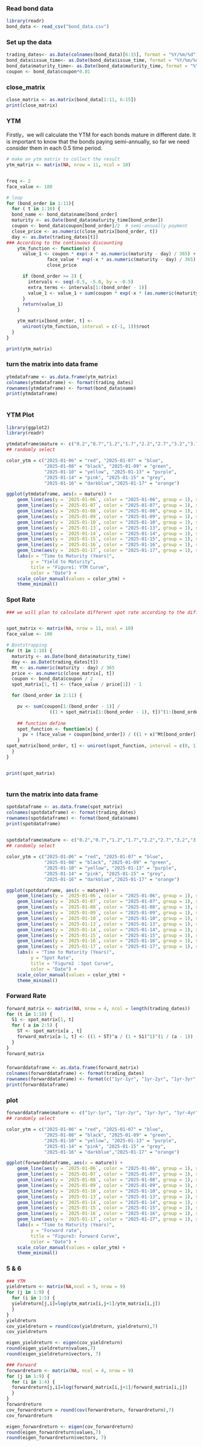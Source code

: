 ### Read bond data
```r
library(readr)
bond_data <- read_csv("bond_data.csv")
```
### Set up the data
```r
trading_dates<- as.Date(colnames(bond_data)[6:15], format = "%Y/%m/%d")
bond_data$issue_time<- as.Date(bond_data$issue_time, format = "%Y/%m/%d")
bond_data$maturity_time<- as.Date(bond_data$maturity_time, format = "%Y/%m/%d")
coupon <- bond_data$coupon*0.01
```
### close_matrix
```r
close_matrix <- as.matrix(bond_data[1:11, 6:15])
print(close_matrix)

```

### YTM
Firstly，we will calculate the YTM for each bonds mature in different date. It is important to know that the bonds paying semi-annually, so far we need consider them in each 0.5 time period.

```r
# make an ytm matrix to collect the result
ytm_matrix <- matrix(NA, nrow = 11, ncol = 10) 


freq <- 2  
face_value <- 100

# loop
for (bond_order in 1:11){
  for ( t in 1:10) {
  bond_name <- bond_data$name[bond_order]  
  maturity <- as.Date(bond_data$maturity_time[bond_order])  
  coupon <- bond_data$coupon[bond_order]/2  # semi-annually payment
  close_price <- as.numeric(close_matrix[bond_order, t])  
  day <- as.Date(trading_dates[t])  
### According to the continuous discounting   
    ytm_function <- function(x) {
      value_1 <- coupon * exp(-x * as.numeric(maturity - day) / 365) + 
               face_value * exp(-x * as.numeric(maturity - day) / 365) -
               close_price 

      if (bond_order >= 2) {
        intervals <- seq(-0.5, -5.0, by = -0.5) 
        extra_terms <- intervals[1:(bond_order - 1)] 
        value_1 <- value_1 + sum(coupon * exp(-x * (as.numeric(maturity - day) + extra_terms)))
      }
      return(value_1)
    }

    ytm_matrix[bond_order, t] <- 
      uniroot(ytm_function, interval = c(-1, 1))$root
  }
}

print(ytm_matrix)

```
### turn the matrix into data frame
```r
ytmdataframe <- as.data.frame(ytm_matrix)
colnames(ytmdataframe) <- format(trading_dates)
rownames(ytmdataframe) <- format(bond_data$name)
print(ytmdataframe)
 
```

### YTM Plot
```r
library(ggplot2)
library(readr)

ytmdataframe$mature <- c("0.2","0.7","1.2","1.7","2.2","2.7","3.2","3.7","4.2","4.7","5.2")
## randomly select

color_ytm = c("2025-01-06" = "red", "2025-01-07" = "blue",
              "2025-01-08" = "black", "2025-01-09" = "green",
              "2025-01-10" = "yellow", "2025-01-13" = "purple",
              "2025-01-14" = "pink", "2025-01-15" = "grey",
              "2025-01-16" = "darkblue","2025-01-17" = "orange")

ggplot(ytmdataframe, aes(x = mature)) +
    geom_line(aes(y = `2025-01-06`, color = "2025-01-06", group = 1), size = 1) +
    geom_line(aes(y = `2025-01-07`, color = "2025-01-07", group = 1), size = 1) +
    geom_line(aes(y = `2025-01-08`, color = "2025-01-08", group = 1), size = 1) +
    geom_line(aes(y = `2025-01-09`, color = "2025-01-09", group = 1), size = 1) +
    geom_line(aes(y = `2025-01-10`, color = "2025-01-10", group = 1), size = 1) +
    geom_line(aes(y = `2025-01-13`, color = "2025-01-13", group = 1), size = 1) +
    geom_line(aes(y = `2025-01-14`, color = "2025-01-14", group = 1), size = 1) +
    geom_line(aes(y = `2025-01-15`, color = "2025-01-15", group = 1), size = 1) +
    geom_line(aes(y = `2025-01-16`, color = "2025-01-16", group = 1), size = 1) +
    geom_line(aes(y = `2025-01-17`, color = "2025-01-17", group = 1), size = 1) +
    labs(x = "Time to Maturity (Years)", 
         y = "Yield to Maturity", 
         title = "Figure1: YTM Curve",
         color = "Date") +
    scale_color_manual(values = color_ytm) +
    theme_minimal()

```
### Spot Rate
```r
### we will plan to calculate different spot rate according to the different trading date.


spot_matrix <- matrix(NA, nrow = 11, ncol = 10)
face_value <- 100  

# Bootstrapping
for (t in 1:10) {
  maturity <- as.Date(bond_data$maturity_time) 
  day <- as.Date(trading_dates[t])  
  Mt <- as.numeric(maturity - day) / 365  
  price <- as.numeric(close_matrix[, t]) 
  coupon <- bond_data$coupon / 2  
  spot_matrix[1, t] <- (face_value / price[1]) - 1

  for (bond_order in 2:11) {

    pv <- sum(coupon[1:(bond_order - 1)] / 
                ((1 + spot_matrix[1:(bond_order - 1), t])^(1:(bond_order - 1))))
    
    ## function define
    spot_function <- function(x) {
      pv + (face_value + coupon[bond_order]) / ((1 + x)^Mt[bond_order]) - price[bond_order]
    }
spot_matrix[bond_order, t] <- uniroot(spot_function, interval = c(0, 1))$root
  }
}


print(spot_matrix)



```
### turn the matrix into data frame
```r
spotdataframe <- as.data.frame(spot_matrix)
colnames(spotdataframe) <- format(trading_dates)
rownames(spotdataframe) <- format(bond_data$name)
print(spotdataframe)
 
```

```r
spotdataframe$mature <- c("0.2","0.7","1.2","1.7","2.2","2.7","3.2","3.7","4.2","4.7","5.2")
## randomly select

color_ytm = c("2025-01-06" = "red", "2025-01-07" = "blue",
              "2025-01-08" = "black", "2025-01-09" = "green",
              "2025-01-10" = "yellow", "2025-01-13" = "purple",
              "2025-01-14" = "pink", "2025-01-15" = "grey",
              "2025-01-16" = "darkblue","2025-01-17" = "orange")

ggplot(spotdataframe, aes(x = mature)) +
    geom_line(aes(y = `2025-01-06`, color = "2025-01-06", group = 1), size = 1) +
    geom_line(aes(y = `2025-01-07`, color = "2025-01-07", group = 1), size = 1) +
    geom_line(aes(y = `2025-01-08`, color = "2025-01-08", group = 1), size = 1) +
    geom_line(aes(y = `2025-01-09`, color = "2025-01-09", group = 1), size = 1) +
    geom_line(aes(y = `2025-01-10`, color = "2025-01-10", group = 1), size = 1) +
    geom_line(aes(y = `2025-01-13`, color = "2025-01-13", group = 1), size = 1) +
    geom_line(aes(y = `2025-01-14`, color = "2025-01-14", group = 1), size = 1) +
    geom_line(aes(y = `2025-01-15`, color = "2025-01-15", group = 1), size = 1) +
    geom_line(aes(y = `2025-01-16`, color = "2025-01-16", group = 1), size = 1) +
    geom_line(aes(y = `2025-01-17`, color = "2025-01-17", group = 1), size = 1) +
    labs(x = "Time to Maturity (Years)", 
         y = "Spot Rate", 
         title = "Figure2 ：Spot Curve",
         color = "Date") +
    scale_color_manual(values = color_ytm) +
    theme_minimal()

```

### Forward Rate
```r
forward_matrix <- matrix(NA, nrow = 4, ncol = length(trading_dates))
for (t in 1:10) {  
  S1 <- spot_matrix[1, t] 
  for ( a in 2:5) {  
    ST <- spot_matrix[a , t] 
    forward_matrix[a-1, t] <- ((1 + ST)^a / (1 + S1)^1)^(1 / (a - 1)) - 1
  }
}
forward_matrix


```

### 
```r
forwarddataframe <- as.data.frame(forward_matrix)
colnames(forwarddataframe) <- format(trading_dates)
rownames(forwarddataframe) <- format(c("1yr-1yr", "1yr-2yr", "1yr-3yr", "1yr-4yr"))
print(forwarddataframe)
```
### plot
```r
forwarddataframe$mature <- c("1yr-1yr", "1yr-2yr", "1yr-3yr", "1yr-4yr")
## randomly select

color_ytm = c("2025-01-06" = "red", "2025-01-07" = "blue",
              "2025-01-08" = "black", "2025-01-09" = "green",
              "2025-01-10" = "yellow", "2025-01-13" = "purple",
              "2025-01-14" = "pink", "2025-01-15" = "grey",
              "2025-01-16" = "darkblue","2025-01-17" = "orange")

ggplot(forwarddataframe, aes(x = mature)) +
    geom_line(aes(y = `2025-01-06`, color = "2025-01-06", group = 1), size = 1) +
    geom_line(aes(y = `2025-01-07`, color = "2025-01-07", group = 1), size = 1) +
    geom_line(aes(y = `2025-01-08`, color = "2025-01-08", group = 1), size = 1) +
    geom_line(aes(y = `2025-01-09`, color = "2025-01-09", group = 1), size = 1) +
    geom_line(aes(y = `2025-01-10`, color = "2025-01-10", group = 1), size = 1) +
    geom_line(aes(y = `2025-01-13`, color = "2025-01-13", group = 1), size = 1) +
    geom_line(aes(y = `2025-01-14`, color = "2025-01-14", group = 1), size = 1) +
    geom_line(aes(y = `2025-01-15`, color = "2025-01-15", group = 1), size = 1) +
    geom_line(aes(y = `2025-01-16`, color = "2025-01-16", group = 1), size = 1) +
    geom_line(aes(y = `2025-01-17`, color = "2025-01-17", group = 1), size = 1) +
    labs(x = "Time to Maturity (Years)", 
         y = "Forward rate", 
         title = "Figure3: Forward Curve",
         color = "Date") +
    scale_color_manual(values = color_ytm) +
    theme_minimal()


```

### 5 & 6
```r
### YTM
yieldreturn <- matrix(NA,ncol = 5, nrow = 9)
for (j in 1:9) {
  for (i in 1:5) {
  yieldreturn[j,i]=log(ytm_matrix[i,j+1]/ytm_matrix[i,j])
  }
}
yieldreturn
cov_yieldreturn = round(cov(yieldreturn, yieldreturn),7)
cov_yieldreturn

eigen_yieldreturn <- eigen(cov_yieldreturn)
round(eigen_yieldreturn$values,7)
round(eigen_yieldreturn$vectors, 7)

### Forward
forwardreturn <- matrix(NA, ncol = 4, nrow = 9)
for (j in 1:9) {
  for (i in 1:4) {
  forwardreturn[j,i]=log(forward_matrix[i,j+1]/forward_matrix[i,j])
  }
}
forwardreturn
cov_forwardreturn = round(cov(forwardreturn, forwardreturn),7)
cov_forwardreturn

eigen_forwardreturn <- eigen(cov_forwardreturn)
round(eigen_forwardreturn$values,7)
round(eigen_forwardreturn$vectors, 7)



```

